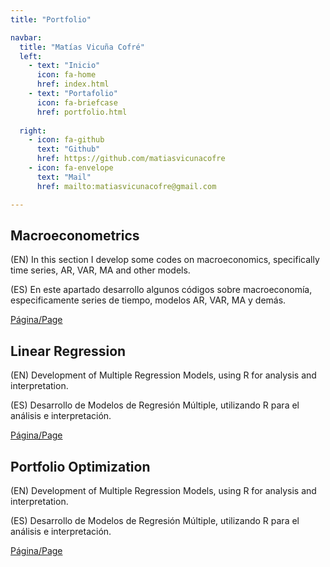 ```yaml
---
title: "Portfolio"

navbar:
  title: "Matías Vicuña Cofré"
  left:
    - text: "Inicio"
      icon: fa-home
      href: index.html
    - text: "Portafolio"
      icon: fa-briefcase
      href: portfolio.html
      
  right: 
    - icon: fa-github
      text: "Github"
      href: https://github.com/matiasvicunacofre
    - icon: fa-envelope
      text: "Mail"
      href: mailto:matiasvicunacofre@gmail.com

---
```


\vspace{20mm}

## Macroeconometrics

(EN)
In this section I develop some codes on macroeconomics, specifically time series, AR, VAR, MA and other models.

(ES)
En este apartado desarrollo algunos códigos sobre macroeconomía, especificamente series de tiempo, modelos AR, VAR, MA y demás.

[Página/Page](https://github.com/matiasvicunacofre/Portfolio/tree/main/Macroeconometrics)

## Linear Regression

(EN)
Development of Multiple Regression Models, using R for analysis and interpretation.

(ES)
Desarrollo de Modelos de Regresión Múltiple, utilizando R para el análisis e interpretación.

[Página/Page](https://github.com/matiasvicunacofre/Portfolio/tree/main/Modeling%20Multivariate)

## Portfolio Optimization

(EN)
Development of Multiple Regression Models, using R for analysis and interpretation.

(ES)
Desarrollo de Modelos de Regresión Múltiple, utilizando R para el análisis e interpretación.

[Página/Page](optimization_portfolio.html)